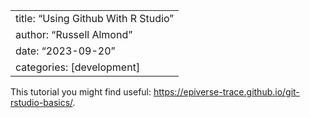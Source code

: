 ---
title: "Using Github With R Studio"
author: "Russell Almond"
date: "2023-09-20"
categories: [development]
------


This tutorial you might find useful:
  <https://epiverse-trace.github.io/git-rstudio-basics/>.
  
